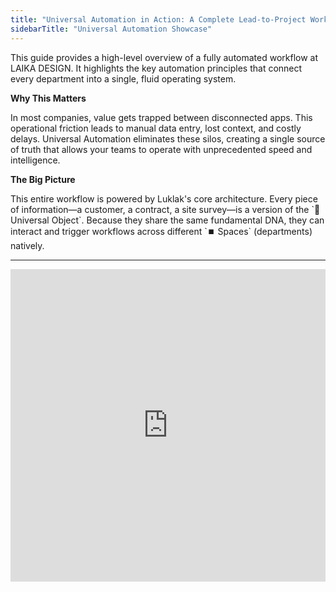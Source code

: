 ```yaml
---
title: "Universal Automation in Action: A Complete Lead-to-Project Workflow"
sidebarTitle: "Universal Automation Showcase"
---
```


This guide provides a high-level overview of a fully automated workflow at LAIKA DESIGN. It highlights the key automation principles that connect every department into a single, fluid operating system.

**Why This Matters**

<Info>
  In most companies, value gets trapped between disconnected apps. This operational friction leads to manual data entry, lost context, and costly delays. Universal Automation eliminates these silos, creating a single source of truth that allows your teams to operate with unprecedented speed and intelligence.
</Info>

**The Big Picture**

<Tip>
  This entire workflow is powered by Luklak's core architecture. Every piece of information—a customer, a contract, a site survey—is a version of the `🧊 Universal Object`. Because they share the same fundamental DNA, they can interact and trigger workflows across different `⏹️ Spaces` (departments) natively.
</Tip>

---
<iframe src="https://www.guidejar.com/embed/2g7ub0Jzke28vejowzNk?type=1&controls=on" width="100%" height="500px" allowfullscreen="true" frameborder="0" />

## **From Ad Click to Assigned Lead**

The journey begins when a prospect, **Sarah**, submits an inquiry form from a **Maddy**'s marketing ad.

<Card title="Automated Lead Capture & Routing">
  An ad click is instantly converted into a fully contextualized `🧊 Customer` in the Sales `⏹️ Space` and automatically assigned to the right salesperson, **David**, based on pre-set rules.
</Card>

### **Frictionless Scheduling**

A custom action button in the `🧊 Customer` triggers an automated calendar invitation to all stakeholders: the client **Sarah**, **David** from Sales, and **Max** the Designer.

<Tip>
  This eliminates the back-and-forth of scheduling and ensures every stakeholder has the right context and meeting link without ever leaving Luklak.
</Tip>

### **The Trigger Effect: One Action, Multiple Workflows**

A single status change from "Consultation" to "Contract Prep" by **David** on the `🧊 Customer` kicks off two parallel workflows simultaneously.

<Info>
  - **Workflow 1:** A `🧊 Site Survey` is created and assigned to **Tony** in the field.
  - **Workflow 2:** A `🧊 Contract` is created and assigned to **Emma** in Accounting.
</Info>

### **Real-Time Field Intelligence**

<Card title="Connecting Field Operations to Central Command">
  On-site, **Tony** scans a QR code to open the `🧊 Site Survey` on his phone. He documents a structural issue with a live photo, creating a `🧊︎ Constraint`. This real-time data instantly notifies **Max** (Designer) and **Emma** (Accounting) so they can proactively adjust plans and pricing.
</Card>

## **Collaborative, Automated Contracting**

The `🧊 Contract` becomes the single source of truth for generating legal documents.

<Tip>
  With one click, a Google Docs contract is generated from a template. The system uses "smart values" to pull all data directly from the `🧊 Contract`, ensuring accuracy and eliminating manual entry.
</Tip>

## **The Payment That Launches a Project**

<Card title="Payment as a Workflow Catalyst">
  A single deposit payment from **Sarah** triggers a massive chain reaction across the entire platform:

  - A "Payment Received\!" notification is sent to the Sales chat.
  - The `🧊︎ Payment` is marked as "Paid."
  - The remaining debt on the `🧊 Contract` is automatically recalculated.
  - The master `🧊 Project` is created, officially kicking off all design and build work.
</Card>

## **Seamless Design & Review Cycles**

<Info>
  Status changes on the `🧊 Design` trigger automated communication. The system automatically tags **David** for internal review and, with one click, sends a highly personalized email to the client, **Sarah**, pulling design links and details directly from the `🧊 Design`.
</Info>

## **From Project Completion to Customer for Life**

<Card title="Automating Long-Term Value">
  Changing the final project status to "Complete" triggers the after-care workflow. The system automatically calculates a loyalty voucher for **Sarah** and creates a new `🧊 After-Sales Care` for **Grace**, scheduling recurring check-ins to nurture the customer relationship.
</Card>

---

**What's Next?**

- [Learn how to build your first automation rule](/platform/universal-automation-basics)
- [Deep Dive into the Universal Object Architecture](/platform/universal-object-deep-dive)
- [Set up a CRM & Sales Space](/build-playbooks/crm-setup-guide)